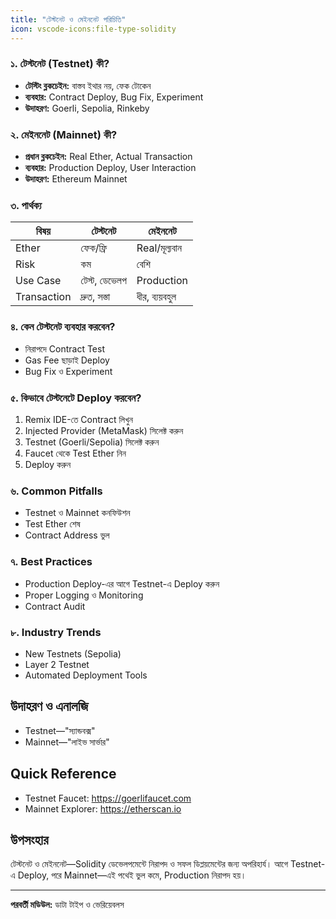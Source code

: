 ```yaml
---
title: "টেস্টনেট ও মেইননেট পরিচিতি"
icon: vscode-icons:file-type-solidity
---
```


### ১. টেস্টনেট (Testnet) কী?
- **টেস্টিং ব্লকচেইন:** বাস্তব ইথার নয়, ফেক টোকেন
- **ব্যবহার:** Contract Deploy, Bug Fix, Experiment
- **উদাহরণ:** Goerli, Sepolia, Rinkeby

### ২. মেইননেট (Mainnet) কী?
- **প্রধান ব্লকচেইন:** Real Ether, Actual Transaction
- **ব্যবহার:** Production Deploy, User Interaction
- **উদাহরণ:** Ethereum Mainnet

### ৩. পার্থক্য
| বিষয়         | টেস্টনেট         | মেইননেট         |
|--------------|------------------|-----------------|
| Ether        | ফেক/ফ্রি         | Real/মূল্যবান    |
| Risk         | কম               | বেশি            |
| Use Case     | টেস্ট, ডেভেলপ   | Production      |
| Transaction  | দ্রুত, সস্তা     | ধীর, ব্যয়বহুল   |

### ৪. কেন টেস্টনেট ব্যবহার করবেন?
- নিরাপদে Contract Test
- Gas Fee ছাড়াই Deploy
- Bug Fix ও Experiment

### ৫. কিভাবে টেস্টনেটে Deploy করবেন?
1. Remix IDE-তে Contract লিখুন
2. Injected Provider (MetaMask) সিলেক্ট করুন
3. Testnet (Goerli/Sepolia) সিলেক্ট করুন
4. Faucet থেকে Test Ether নিন
5. Deploy করুন

### ৬. Common Pitfalls
- Testnet ও Mainnet কনফিউশন
- Test Ether শেষ
- Contract Address ভুল

### ৭. Best Practices
- Production Deploy-এর আগে Testnet-এ Deploy করুন
- Proper Logging ও Monitoring
- Contract Audit

### ৮. Industry Trends
- New Testnets (Sepolia)
- Layer 2 Testnet
- Automated Deployment Tools

## উদাহরণ ও এনালজি
- Testnet—"স্যান্ডবক্স"
- Mainnet—"লাইভ সার্ভার"

## Quick Reference

- Testnet Faucet: https://goerlifaucet.com
- Mainnet Explorer: https://etherscan.io

## উপসংহার

টেস্টনেট ও মেইননেট—Solidity ডেভেলপমেন্টে নিরাপদ ও সফল ডিপ্লয়মেন্টের জন্য অপরিহার্য। আগে Testnet-এ Deploy, পরে Mainnet—এই পথেই ভুল কমে, Production নিরাপদ হয়।

---

**পরবর্তী মডিউল:** ডাটা টাইপ ও ভেরিয়েবলস
